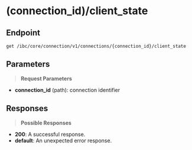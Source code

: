 # (connection_id)/client_state

## Endpoint
```http
get /ibc/core/connection/v1/connections/{connection_id}/client_state
```

## Parameters
> **Request Parameters**

- **connection_id** (path): connection identifier

## Responses
> **Possible Responses**

- **200**: A successful response.
- **default**: An unexpected error response.

